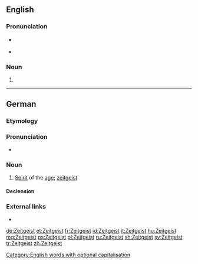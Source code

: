 {{also|zeitgeist}}
==English==
{{wikipedia}}

===Pronunciation===
* {{a|UK}} {{IPA|/ˈzaɪt.ɡaɪst/|lang=en}}
* {{audio|en-uk-zeitgeist.ogg|Audio (UK)|lang=en}}

===Noun===
{{en-noun|s|Zeitgeister}}

# {{alternative capitalization of|zeitgeist}}

[[Category:English words with optional capitalisation]]

----

==German==
{{wikipedia|lang=de}}
===Etymology===
{{compound|Zeit|t1=time|Geist|t2=spirit|lang=de}}

===Pronunciation===
* {{IPA|/ˈtsai̯tɡai̯st/|lang=de}}

===Noun===
{{de-noun|m|Zeitgeistes|gen2=Zeitgeists|-}}

# [[spirit|Spirit]] of the [[age]]; [[zeitgeist]]

====Declension====
{{de-decl-noun-m-es-unc}}

===External links===
* {{R:Duden}}

[[de:Zeitgeist]]
[[et:Zeitgeist]]
[[fr:Zeitgeist]]
[[id:Zeitgeist]]
[[it:Zeitgeist]]
[[hu:Zeitgeist]]
[[mg:Zeitgeist]]
[[ps:Zeitgeist]]
[[pl:Zeitgeist]]
[[ru:Zeitgeist]]
[[sh:Zeitgeist]]
[[sv:Zeitgeist]]
[[tr:Zeitgeist]]
[[zh:Zeitgeist]]
